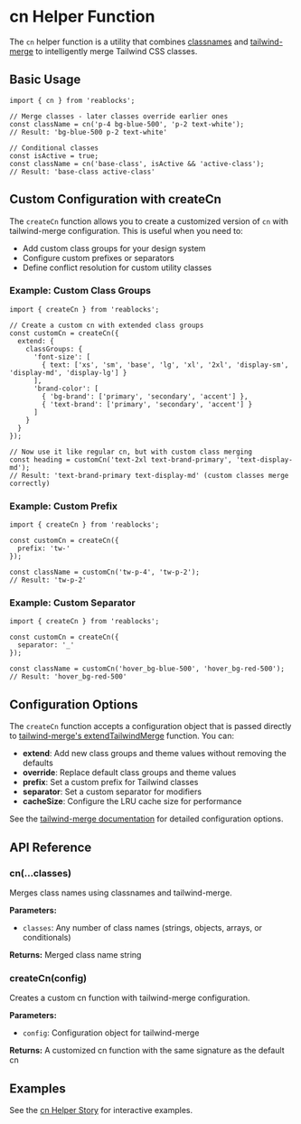 
<Meta title="Docs/Utils/cn Helper" />

# cn Helper Function

The `cn` helper function is a utility that combines [classnames](https://github.com/JedWatson/classnames) and [tailwind-merge](https://github.com/dcastil/tailwind-merge) to intelligently merge Tailwind CSS classes.

## Basic Usage

```tsx
import { cn } from 'reablocks';

// Merge classes - later classes override earlier ones
const className = cn('p-4 bg-blue-500', 'p-2 text-white');
// Result: 'bg-blue-500 p-2 text-white'

// Conditional classes
const isActive = true;
const className = cn('base-class', isActive && 'active-class');
// Result: 'base-class active-class'
```

## Custom Configuration with createCn

The `createCn` function allows you to create a customized version of `cn` with tailwind-merge configuration. This is useful when you need to:

- Add custom class groups for your design system
- Configure custom prefixes or separators
- Define conflict resolution for custom utility classes

### Example: Custom Class Groups

```tsx
import { createCn } from 'reablocks';

// Create a custom cn with extended class groups
const customCn = createCn({
  extend: {
    classGroups: {
      'font-size': [
        { text: ['xs', 'sm', 'base', 'lg', 'xl', '2xl', 'display-sm', 'display-md', 'display-lg'] }
      ],
      'brand-color': [
        { 'bg-brand': ['primary', 'secondary', 'accent'] },
        { 'text-brand': ['primary', 'secondary', 'accent'] }
      ]
    }
  }
});

// Now use it like regular cn, but with custom class merging
const heading = customCn('text-2xl text-brand-primary', 'text-display-md');
// Result: 'text-brand-primary text-display-md' (custom classes merge correctly)
```

### Example: Custom Prefix

```tsx
import { createCn } from 'reablocks';

const customCn = createCn({
  prefix: 'tw-'
});

const className = customCn('tw-p-4', 'tw-p-2');
// Result: 'tw-p-2'
```

### Example: Custom Separator

```tsx
import { createCn } from 'reablocks';

const customCn = createCn({
  separator: '_'
});

const className = customCn('hover_bg-blue-500', 'hover_bg-red-500');
// Result: 'hover_bg-red-500'
```

## Configuration Options

The `createCn` function accepts a configuration object that is passed directly to [tailwind-merge's extendTailwindMerge](https://github.com/dcastil/tailwind-merge/blob/v2.6.0/docs/configuration.md) function. You can:

- **extend**: Add new class groups and theme values without removing the defaults
- **override**: Replace default class groups and theme values
- **prefix**: Set a custom prefix for Tailwind classes
- **separator**: Set a custom separator for modifiers
- **cacheSize**: Configure the LRU cache size for performance

See the [tailwind-merge documentation](https://github.com/dcastil/tailwind-merge/blob/v2.6.0/docs/configuration.md) for detailed configuration options.

## API Reference

### cn(...classes)

Merges class names using classnames and tailwind-merge.

**Parameters:**
- `classes`: Any number of class names (strings, objects, arrays, or conditionals)

**Returns:** Merged class name string

### createCn(config)

Creates a custom cn function with tailwind-merge configuration.

**Parameters:**
- `config`: Configuration object for tailwind-merge

**Returns:** A customized cn function with the same signature as the default cn

## Examples

See the [cn Helper Story](?path=/story/utils-cn-helper--default-cn) for interactive examples.
